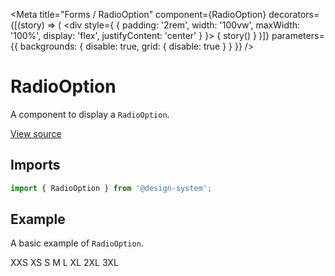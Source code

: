 
<Meta
  title="Forms / RadioOption"
  component={RadioOption}
  decorators={[(story) => (
    <div style={ { padding: '2rem', width: '100vw', maxWidth: '100%', display: 'flex', justifyContent: 'center' } }>
      { story() }
    </div>
  )]}
  parameters={{ backgrounds: { disable: true, grid: { disable: true } } }}
/>

# RadioOption

A component to display a `RadioOption`.

[View source](https://github.com/actarian/design-system/tree/main/src/@forms/radio-option)

## Imports

```js
import { RadioOption } from '@design-system';
```

<!--
## Props

<ArgsTable of={RadioOptionProps} />
-->

## Example

A basic example of `RadioOption`.

<Canvas>
  <Story name="default">
    <div style={{ padding: '4rem', fontSize: '2rem' }}>
      <Grid.Row columns="4" columnGap="0.5rem" rowGap="0.5rem" marginBottom="3rem">
        <Grid xs={1}><RadioOption name='size' disabled>XXS</RadioOption></Grid>
        <Grid xs={1}><RadioOption name='size'>XS</RadioOption></Grid>
        <Grid xs={1}><RadioOption name='size'>S</RadioOption></Grid>
        <Grid xs={1}><RadioOption name='size'>M</RadioOption></Grid>
        <Grid xs={1}><RadioOption name='size'>L</RadioOption></Grid>
        <Grid xs={1}><RadioOption name='size'>XL</RadioOption></Grid>
        <Grid xs={1}><RadioOption name='size'>2XL</RadioOption></Grid>
        <Grid xs={1}><RadioOption name='size'>3XL</RadioOption></Grid>
      </Grid.Row>
    </div>
  </Story>
</Canvas>
